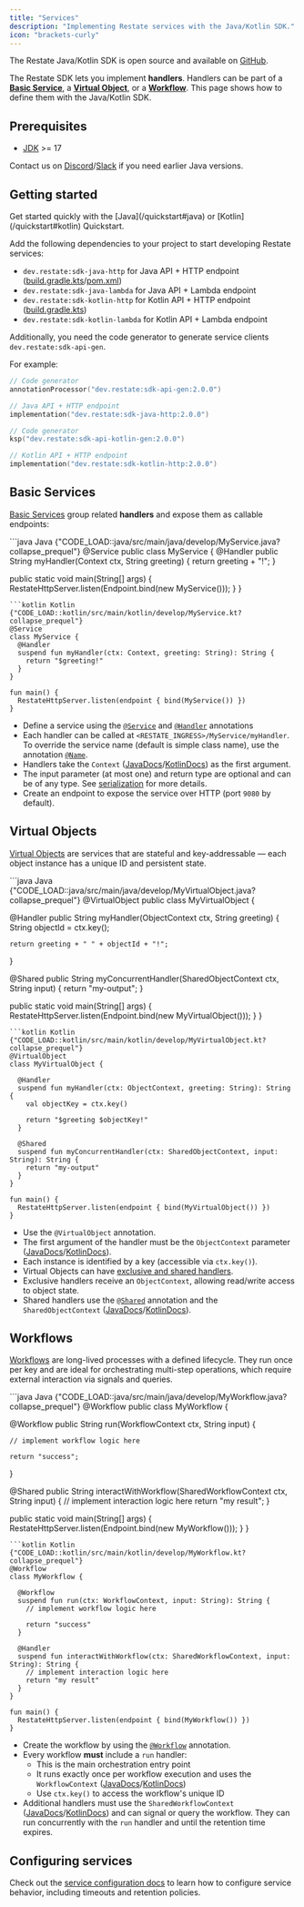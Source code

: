 ```yaml
---
title: "Services"
description: "Implementing Restate services with the Java/Kotlin SDK."
icon: "brackets-curly"
---
```


The Restate Java/Kotlin SDK is open source and available on [GitHub](https://github.com/restatedev/sdk-java).

The Restate SDK lets you implement **handlers**. Handlers can be part of a **[Basic Service](/basics/services#basic-service)**, a **[Virtual Object](/basics/services#virtual-object)**, or a **[Workflow](/basics/services#workflow)**. This page shows how to define them with the Java/Kotlin SDK.

## Prerequisites
- [JDK](https://whichjdk.com/) >= 17

<Info>Contact us on [Discord](https://discord.com/invite/skW3AZ6uGd)/[Slack](https://join.slack.com/t/restatecommunity/shared_invite/zt-2v9gl005c-WBpr167o5XJZI1l7HWKImA) if you need earlier Java versions.</Info>

## Getting started
<Tip>
    Get started quickly with the [Java](/quickstart#java) or [Kotlin](/quickstart#kotlin) Quickstart.
</Tip>

Add the following dependencies to your project to start developing Restate services:
- `dev.restate:sdk-java-http` for Java API + HTTP endpoint ([build.gradle.kts](https://github.com/restatedev/examples/blob/main/java/templates/java-gradle/build.gradle.kts)/[pom.xml](https://github.com/restatedev/examples/blob/main/java/templates/java-maven/pom.xml))
- `dev.restate:sdk-java-lambda` for Java API + Lambda endpoint
- `dev.restate:sdk-kotlin-http` for Kotlin API + HTTP endpoint ([build.gradle.kts](https://github.com/restatedev/examples/blob/main/kotlin/templates/kotlin-gradle/build.gradle.kts))
- `dev.restate:sdk-kotlin-lambda` for Kotlin API + Lambda endpoint

Additionally, you need the code generator to generate service clients `dev.restate:sdk-api-gen`.

For example:
<CodeGroup>
```kt Java
// Code generator
annotationProcessor("dev.restate:sdk-api-gen:2.0.0")

// Java API + HTTP endpoint
implementation("dev.restate:sdk-java-http:2.0.0")
```
```kt Kotlin
// Code generator
ksp("dev.restate:sdk-api-kotlin-gen:2.0.0")

// Kotlin API + HTTP endpoint
implementation("dev.restate:sdk-kotlin-http:2.0.0")
```
</CodeGroup>

## Basic Services

[Basic Services](/basics/services) group related **handlers** and expose them as callable endpoints:

<CodeGroup>
```java Java {"CODE_LOAD::java/src/main/java/develop/MyService.java?collapse_prequel"} 
@Service
public class MyService {
  @Handler
  public String myHandler(Context ctx, String greeting) {
    return greeting + "!";
  }

  public static void main(String[] args) {
    RestateHttpServer.listen(Endpoint.bind(new MyService()));
  }
}
```
```kotlin Kotlin {"CODE_LOAD::kotlin/src/main/kotlin/develop/MyService.kt?collapse_prequel"} 
@Service
class MyService {
  @Handler
  suspend fun myHandler(ctx: Context, greeting: String): String {
    return "$greeting!"
  }
}

fun main() {
  RestateHttpServer.listen(endpoint { bind(MyService()) })
}
```
</CodeGroup>

* Define a service using the [`@Service`](http://docs.restate.dev/javadocs/dev/restate/sdk/annotation/Service.html) and [`@Handler`](http://docs.restate.dev/javadocs/dev/restate/sdk/annotation/Handler.html) annotations
* Each handler can be called at `<RESTATE_INGRESS>/MyService/myHandler`. To override the service name (default is simple class name), use the annotation [`@Name`](http://docs.restate.dev/javadocs/dev/restate/sdk/annotation/Name.html).
* Handlers take the `Context` ([JavaDocs](https://docs.restate.dev/javadocs/dev/restate/sdk/ObjectContext)/[KotlinDocs](https://docs.restate.dev/ktdocs/sdk-api-kotlin/dev.restate.sdk.kotlin/-context/)) as the first argument.
* The input parameter (at most one) and return type are optional and can be of any type. See [serialization](/develop/java/serialization) for more details.
* Create an endpoint to expose the service over HTTP (port `9080` by default).

## Virtual Objects

[Virtual Objects](/basics/services) are services that are stateful and key-addressable — each object instance has a unique ID and persistent state.

<CodeGroup>
```java Java {"CODE_LOAD::java/src/main/java/develop/MyVirtualObject.java?collapse_prequel"} 
@VirtualObject
public class MyVirtualObject {

  @Handler
  public String myHandler(ObjectContext ctx, String greeting) {
    String objectId = ctx.key();

    return greeting + " " + objectId + "!";
  }

  @Shared
  public String myConcurrentHandler(SharedObjectContext ctx, String input) {
    return "my-output";
  }

  public static void main(String[] args) {
    RestateHttpServer.listen(Endpoint.bind(new MyVirtualObject()));
  }
}
```
```kotlin Kotlin {"CODE_LOAD::kotlin/src/main/kotlin/develop/MyVirtualObject.kt?collapse_prequel"} 
@VirtualObject
class MyVirtualObject {

  @Handler
  suspend fun myHandler(ctx: ObjectContext, greeting: String): String {
    val objectKey = ctx.key()

    return "$greeting $objectKey!"
  }

  @Shared
  suspend fun myConcurrentHandler(ctx: SharedObjectContext, input: String): String {
    return "my-output"
  }
}

fun main() {
  RestateHttpServer.listen(endpoint { bind(MyVirtualObject()) })
}
```
</CodeGroup>

* Use the `@VirtualObject` annotation.
* The first argument of the handler must be the `ObjectContext` parameter ([JavaDocs](https://docs.restate.dev/javadocs/dev/restate/sdk/ObjectContext)/[KotlinDocs](https://docs.restate.dev/ktdocs/sdk-api-kotlin/dev.restate.sdk.kotlin/-object-context/)).
* Each instance is identified by a key (accessible via `ctx.key()`).
* Virtual Objects can have [exclusive and shared handlers](/basics/functions#handler-behavior).
* Exclusive handlers receive an `ObjectContext`, allowing read/write access to object state.
* Shared handlers use the [`@Shared`](http://docs.restate.dev/javadocs/dev/restate/sdk/annotation/Shared.html) annotation and the `SharedObjectContext` ([JavaDocs](https://docs.restate.dev/javadocs/dev/restate/sdk/SharedObjectContext)/[KotlinDocs](https://docs.restate.dev/ktdocs/sdk-api-kotlin/dev.restate.sdk.kotlin/-shared-object-context/)).

## Workflows

[Workflows](/basics/services) are long-lived processes with a defined lifecycle. They run once per key and are ideal for orchestrating multi-step operations, which require external interaction via signals and queries.

<CodeGroup>
```java Java {"CODE_LOAD::java/src/main/java/develop/MyWorkflow.java?collapse_prequel"} 
@Workflow
public class MyWorkflow {

  @Workflow
  public String run(WorkflowContext ctx, String input) {

    // implement workflow logic here

    return "success";
  }

  @Shared
  public String interactWithWorkflow(SharedWorkflowContext ctx, String input) {
    // implement interaction logic here
    return "my result";
  }

  public static void main(String[] args) {
    RestateHttpServer.listen(Endpoint.bind(new MyWorkflow()));
  }
}
```
```kotlin Kotlin {"CODE_LOAD::kotlin/src/main/kotlin/develop/MyWorkflow.kt?collapse_prequel"} 
@Workflow
class MyWorkflow {

  @Workflow
  suspend fun run(ctx: WorkflowContext, input: String): String {
    // implement workflow logic here

    return "success"
  }

  @Handler
  suspend fun interactWithWorkflow(ctx: SharedWorkflowContext, input: String): String {
    // implement interaction logic here
    return "my result"
  }
}

fun main() {
  RestateHttpServer.listen(endpoint { bind(MyWorkflow()) })
}
```
</CodeGroup>

* Create the workflow by using the [`@Workflow`](http://docs.restate.dev/javadocs/dev/restate/sdk/annotation/Workflow.html) annotation.
* Every workflow **must** include a `run` handler:
  * This is the main orchestration entry point
  * It runs exactly once per workflow execution and uses the `WorkflowContext` ([JavaDocs](https://docs.restate.dev/javadocs/dev/restate/sdk/WorkflowContext)/[KotlinDocs](https://docs.restate.dev/ktdocs/sdk-api-kotlin/dev.restate.sdk.kotlin/-workflow-context/))
  * Use `ctx.key()` to access the workflow's unique ID
* Additional handlers must use the `SharedWorkflowContext` ([JavaDocs](https://docs.restate.dev/javadocs/dev/restate/sdk/SharedWorkflowContext)/[KotlinDocs](https://docs.restate.dev/ktdocs/sdk-api-kotlin/dev.restate.sdk.kotlin/-shared-workflow-context/)) and can signal or query the workflow. They can run concurrently with the `run` handler and until the retention time expires.

## Configuring services
Check out the [service configuration docs](/operate/configuration/services) to learn how to configure service behavior, including timeouts and retention policies.